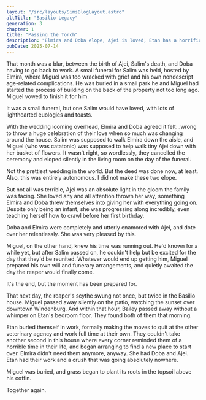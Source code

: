 ```yaml
---
layout: "/src/layouts/SimsBlogLayout.astro"
altTitle: "Basilio Legacy"
generation: 3
chapter: 1
title: "Passing the Torch"
description: "Elmira and Doba elope, Ajei is loved, Etan has a horrific time, and a chapter in this saga formally ends."
pubDate: 2025-07-14
---
```


That month was a blur, between the birth of Ajei, Salim's death, and Doba having to go back to work. A small funeral for Salim was held, hosted by Elmira, where Miguel was too wracked with grief and his own nondescript age-related complications. He was buried in a small park he and Miguel had started the process of building on the back of the property not too long ago. Miguel vowed to finish it for him.

<BlogImage imgSrc="/images/blog/basiliox3-1-funeral.png" imgAlt="A Sims 4 screenshot, The family gathered around, sobbing over Salim's gravestone">
It was a small funeral, but one Salim would have loved, with lots of lighthearted euologies and toasts.
</BlogImage>

With the wedding looming overhead, Elmira and Doba agreed it felt...wrong to throw a huge celebration of their love when so much was changing around the house. Salim was supposed to walk Elmira down the aisle, and Miguel (who was catatonic) was supposed to help walk tiny Ajei down with her basket of flowers. It wasn't right, so wordlessly, they cancelled the ceremony and eloped silently in the living room on the day of the funeral.

<BlogImage imgSrc="/images/blog/basiliox3-1-eloped.png" imgAlt="A Sims 4 screenshot, Elmira and Doba getting married in their living room, confetti sprinkled around.">
Not the prettiest wedding in the world. But the deed was done now, at least. Also, this was entirely autonomous. I did not make these two elope.
</BlogImage>

But not all was terrible, Ajei was an absolute light in the gloom the family was facing. She loved any and all attention thrown her way, something Elmira and Doba threw themselves into giving her with everything going on. Despite only being an infant, she was progressing along incredibly, even teaching herself how to crawl before her first birthday.

<BlogImage imgSrc="/images/blog/basiliox3-1-ajeiintermission.png" imgAlt="A Sims 4 screenshot, Doba giving a baby Ajei a bath.">
Doba and Elmira were completely and utterly enamored with Ajei, and dote over her relentlessly. She was very pleased by this.
</BlogImage>

Miguel, on the other hand, knew his time was running out. He'd known for a while yet, but after Salim passed on, he couldn't help but be excited for the day that they'd be reunited. Whatever would end up getting him, Miguel prepared his own will and funerary arrangements, and quietly awaited the day the reaper would finally come.

<BlogImage imgSrc="/images/blog/basiliox3-1-inorder.png" imgAlt="A Sims 4 screenshot, Miguel looking sadly, a small smile on his face, over his last will.">
It's the end, but the moment has been prepared for.
</BlogImage>

That next day, the reaper's scythe swung not once, but twice in the Basilio house. Miguel passed away silently on the patio, watching the sunset over downtown Windenburg. And within that hour, Bailey passed away without a whimper on Etan's bedroom floor. They found both of them that morning.

Etan buried themself in work, formally making the moves to quit at the other veterinary agency and work full time at their own. They couldn't take another second in this house where every corner reminded them of a horrible time in their life, and began arranging to find a new place to start over. Elmira didn't need them anymore, anyway. She had Doba and Ajei. Etan had their work and a crush that was going absolutely nowhere.

Miguel was buried, and grass began to plant its roots in the topsoil above his coffin.

<BlogImage imgSrc="/images/blog/basiliox3-1-togetheragain.png" imgAlt="A Sims 4 screenshot, Miguel and Salim's gravestones in a park with a pond, together again.">
Together again.
</BlogImage>